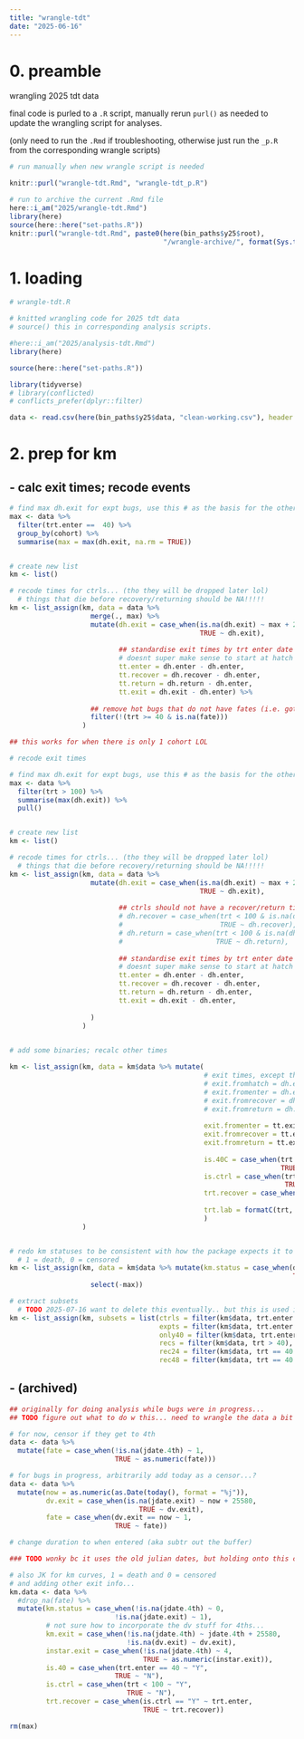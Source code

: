```yaml
---
title: "wrangle-tdt"
date: "2025-06-16"
---
```


# 0. preamble

wrangling 2025 tdt data

final code is purled to a `.R` script, manually rerun `purl()` as needed to update the wrangling script for analyses.

(only need to run the `.Rmd` if troubleshooting, otherwise just run the `_p.R` from the corresponding wrangle scripts)

```r
# run manually when new wrangle script is needed

knitr::purl("wrangle-tdt.Rmd", "wrangle-tdt_p.R")

# run to archive the current .Rmd file
here::i_am("2025/wrangle-tdt.Rmd")
library(here)
source(here::here("set-paths.R"))
knitr::purl("wrangle-tdt.Rmd", paste0(here(bin_paths$y25$root), 
                                      "/wrangle-archive/", format(Sys.time(), "%y%m%d"), "_wrangle-tdt_p.R"))
```


# 1. loading

```r
# wrangle-tdt.R

# knitted wrangling code for 2025 tdt data
# source() this in corresponding analysis scripts.
```

```r
#here::i_am("2025/analysis-tdt.Rmd")
library(here)

source(here::here("set-paths.R"))

library(tidyverse)
# library(conflicted)
# conflicts_prefer(dplyr::filter)
```

```r
data <- read.csv(here(bin_paths$y25$data, "clean-working.csv"), header = TRUE)
```

# 2. prep for km

## - calc exit times; recode events

```r
# find max dh.exit for expt bugs, use this # as the basis for the others (add +1 to it?)
max <- data %>%
  filter(trt.enter ==  40) %>%
  group_by(cohort) %>%
  summarise(max = max(dh.exit, na.rm = TRUE))


# create new list
km <- list()

# recode times for ctrls... (tho they will be dropped later lol)
  # things that die before recovery/returning should be NA!!!!!
km <- list_assign(km, data = data %>%
                    merge(., max) %>%
                    mutate(dh.exit = case_when(is.na(dh.exit) ~ max + 2,
                                               TRUE ~ dh.exit), 
                           
                           ## standardise exit times by trt enter date (enter date = d0)
                           # doesnt super make sense to start at hatch date..
                           tt.enter = dh.enter - dh.enter,
                           tt.recover = dh.recover - dh.enter,
                           tt.return = dh.return - dh.enter,
                           tt.exit = dh.exit - dh.enter) %>%
                    
                    ## remove hot bugs that do not have fates (i.e. got lost or sth)
                    filter(!(trt >= 40 & is.na(fate)))
                  )

```



```r
## this works for when there is only 1 cohort LOL

# recode exit times

# find max dh.exit for expt bugs, use this # as the basis for the others (add +1 to it?)
max <- data %>%
  filter(trt > 100) %>%
  summarise(max(dh.exit)) %>%
  pull()


# create new list
km <- list()

# recode times for ctrls... (tho they will be dropped later lol)
  # things that die before recovery/returning should be NA!!!!!
km <- list_assign(km, data = data %>%
                    mutate(dh.exit = case_when(is.na(dh.exit) ~ max + 2, 
                                               TRUE ~ dh.exit),
                           
                           ## ctrls should not have a recover/return time lol
                           # dh.recover = case_when(trt < 100 & is.na(dh.recover) ~ dh.enter,
                           #                        TRUE ~ dh.recover),
                           # dh.return = case_when(trt < 100 & is.na(dh.return) ~ dh.enter,
                           #                       TRUE ~ dh.return),
                           
                           ## standardise exit times by trt enter date (enter date = d0)
                           # doesnt super make sense to start at hatch date..
                           tt.enter = dh.enter - dh.enter,
                           tt.recover = dh.recover - dh.enter,
                           tt.return = dh.return - dh.enter,
                           tt.exit = dh.exit - dh.enter,
                           
                    )
                  )
  
```

```r
# add some binaries; recalc other times

km <- list_assign(km, data = km$data %>% mutate(
                                                # exit times, except this doesnt make sense lol... recalc w tt.times?
                                                # exit.fromhatch = dh.exit - dh.hatch,
                                                # exit.fromenter = dh.exit - dh.enter,
                                                # exit.fromrecover = dh.exit - dh.recover,
                                                # exit.fromreturn = dh.exit - dh.return,
                                                
                                                exit.fromenter = tt.exit - tt.enter,
                                                exit.fromrecover = tt.exit - tt.recover,
                                                exit.fromreturn = tt.exit - tt.return,
  
                                                is.40C = case_when(trt.enter == 40 ~ "Y",
                                                                   TRUE ~ "N"),
                                                is.ctrl = case_when(trt < 100 ~ "Y",
                                                                    TRUE ~ "N"),
                                                trt.recover = case_when(is.na(trt.recover) ~ trt.enter,
                                                                        TRUE ~ trt.recover),
                                                trt.lab = formatC(trt, width = 3, flag = "0")
                                                )
                  )


# redo km statuses to be consistent with how the package expects it to be coded
  # 1 = death, 0 = censored
km <- list_assign(km, data = km$data %>% mutate(km.status = case_when(dh.exit > max ~ 0,
                                                                      TRUE ~ 1)) %>%
                    select(-max))

# extract subsets
  # TODO 2025-07-16 want to delete this eventually.. but this is used in cohort A analyses
km <- list_assign(km, subsets = list(ctrls = filter(km$data, trt.enter == trt.recover),
                                     expts = filter(km$data, trt.enter != trt.recover),
                                     only40 = filter(km$data, trt.enter == 40),
                                     recs = filter(km$data, trt > 40),
                                     rec24 = filter(km$data, trt == 40 | trt.duration == 24),
                                     rec48 = filter(km$data, trt == 40 | trt.duration == 48)))


```

## - (archived)

```r
## originally for doing analysis while bugs were in progress...
## TODO figure out what to do w this... need to wrangle the data a bit tho (see below section)

# for now, censor if they get to 4th
data <- data %>%
  mutate(fate = case_when(!is.na(jdate.4th) ~ 1,
                          TRUE ~ as.numeric(fate)))

# for bugs in progress, arbitrarily add today as a censor...?
data <- data %>%
  mutate(now = as.numeric(as.Date(today(), format = "%j")),
         dv.exit = case_when(is.na(jdate.exit) ~ now + 25580,
                                TRUE ~ dv.exit),
         fate = case_when(dv.exit == now ~ 1,
                          TRUE ~ fate))

# change duration to when entered (aka subtr out the buffer)
```

```r

### TODO wonky bc it uses the old julian dates, but holding onto this cuz just in case but otherwise rewritten above

# also JK for km curves, 1 = death and 0 = censored
# and adding other exit info...
km.data <- data %>% 
  #drop_na(fate) %>%
  mutate(km.status = case_when(!is.na(jdate.4th) ~ 0,
                          !is.na(jdate.exit) ~ 1),
         # not sure how to incorporate the dv stuff for 4ths...
         km.exit = case_when(!is.na(jdate.4th) ~ jdate.4th + 25580,
                             !is.na(dv.exit) ~ dv.exit),
         instar.exit = case_when(!is.na(jdate.4th) ~ 4,
                                 TRUE ~ as.numeric(instar.exit)),
         is.40 = case_when(trt.enter == 40 ~ "Y",
                          TRUE ~ "N"),
         is.ctrl = case_when(trt < 100 ~ "Y",
                             TRUE ~ "N"),
         trt.recover = case_when(is.ctrl == "Y" ~ trt.enter,
                                 TRUE ~ trt.recover))
```


```r
rm(max)
```


